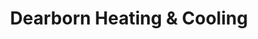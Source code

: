 ---
title: Dearborn Heating & Cooling
image: ../images/dearborn-heating-and-cooling.png
featured: false
tags:
    - hvac
description: We Sell, Service, and Install H.V.A.C. and Boiler Equipment for Residential and Light Commercial Applications.
link: https://dearbornheatingcooling.com
phone: tel:313-582-6608
apple: https://maps.apple.com/?address=5040+Greenfield+Rd%2C+Dearborn%2C+MI+48126%2C+United+States&auid=8712863063211379246&ll=42.3239092%2C-83.1950485&lsp=9902&q=Dearborn+Heating+%26+Cooling
google: https://maps.app.goo.gl/jc4fkLjgG8f2RFtt5
hours:
    sunday: Closed
    monday: 8am - 5pm
    tuesday: 8am - 5pm
    wednesday: 8am - 5pm
    thursday: 8am - 5pm
    friday: 8am - 5pm
    saturday: Closed
---